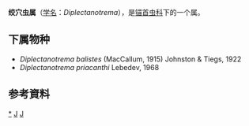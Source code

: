 {{Automatic Taxobox
| taxon = Diplectanotrema
| authority = Johnston & Tiegs, 1922
}}

'''绞穴虫属'''（[[学名|学名]]：''Diplectanotrema''），是[[锚首虫科|锚首虫科]]下的一个属。

==下属物种==
* ''Diplectanotrema balistes'' (MacCallum, 1915) Johnston & Tiegs, 1922
* ''Diplectanotrema priacanthi'' Lebedev, 1968

==参考資料==
{{reflist}}

{{taxonbar}}
[[Category:_绞穴虫属|*]]
[[Category:_锚首虫科|J]]
[[Category:_1922年描述的分类群|J]]